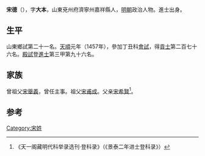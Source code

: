 {{Otheruses|other=名为宋德的其他人物|宋德}}
{{Otheruses|other=名为宋大本的其他人物|宋大本}}

'''宋德'''（{{bd|1426年||？}}），字'''大本'''，山東兗州府濟寧州嘉祥縣人，[[明朝|明朝]]政治人物。進士出身。

== 生平 ==
山東鄉試第二十一名。[[天顺_(明朝)|天順]]元年（1457年），參加丁丑科[[會試|會試]]，得[[貢士|貢士]]第二百七十六名。[[殿試|殿試]]登[[進士|進士]]第三甲第九十六名。

== 家族 ==
曾祖父[[宋舉義|宋舉義]]，曾任主事。祖父[[宋甫成|宋甫成]]。父亲[[宋希賢|宋希賢]]<ref>《天一阁藏明代科举录选刊·登科录》（《景泰二年进士登科录》）</ref>。

==参考==
{{reflist}}

{{天順元年丁丑科殿試金榜}}

{{Authority control}}

{{DEFAULTSORT:}}
[[Category:宋姓|Category:宋姓]]


{{明朝人物小作品}}